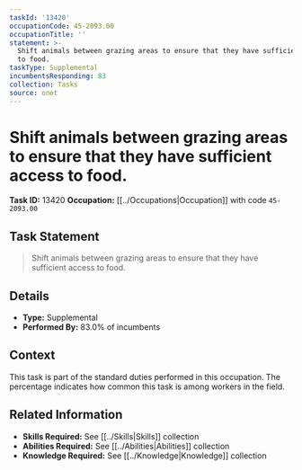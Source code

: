 ```yaml
---
taskId: '13420'
occupationCode: 45-2093.00
occupationTitle: ''
statement: >-
  Shift animals between grazing areas to ensure that they have sufficient access
  to food.
taskType: Supplemental
incumbentsResponding: 83
collection: Tasks
source: onet
---
```

# Shift animals between grazing areas to ensure that they have sufficient access to food.

**Task ID:** 13420
**Occupation:** [[../Occupations|Occupation]] with code `45-2093.00`

## Task Statement

> Shift animals between grazing areas to ensure that they have sufficient access to food.

## Details

- **Type:** Supplemental
- **Performed By:** 83.0% of incumbents

## Context

This task is part of the standard duties performed in this occupation. The percentage indicates how common this task is among workers in the field.

## Related Information

- **Skills Required:** See [[../Skills|Skills]] collection
- **Abilities Required:** See [[../Abilities|Abilities]] collection
- **Knowledge Required:** See [[../Knowledge|Knowledge]] collection
